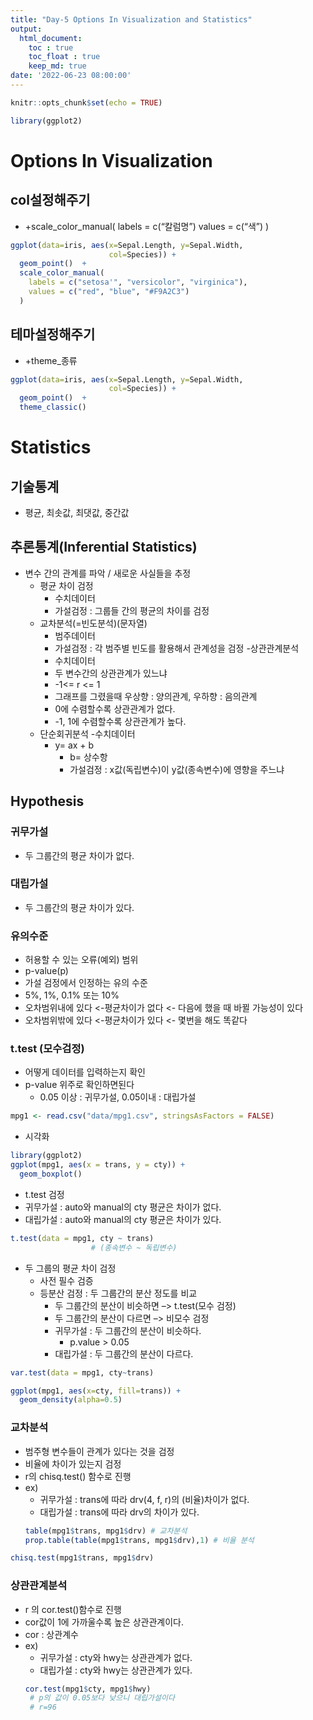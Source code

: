 ```yaml
---
title: "Day-5 Options In Visualization and Statistics"
output:
  html_document:
    toc : true
    toc_float : true
    keep_md: true
date: '2022-06-23 08:00:00'
---
```


```r
knitr::opts_chunk$set(echo = TRUE)
```

```r
library(ggplot2)
```


# Options In Visualization

## col설정해주기
- +scale_color_manual(
    labels = c("칼럼명")
    values = c("색")
)
```r
ggplot(data=iris, aes(x=Sepal.Length, y=Sepal.Width,
                      col=Species)) + 
  geom_point()  +
  scale_color_manual(
    labels = c("setosa'", "versicolor", "virginica"),
    values = c("red", "blue", "#F9A2C3")
  )

```

## 테마설정해주기
- +theme_종류

```r
ggplot(data=iris, aes(x=Sepal.Length, y=Sepal.Width,
                      col=Species)) + 
  geom_point()  +
  theme_classic()
```

# Statistics

## 기술통계
- 평균, 최솟값, 최댓값, 중간값

## 추론통계(Inferential Statistics)
- 변수 간의 관계를 파악 / 새로운 사실들을 추정
  - 평균 차이 검정
    - 수치데이터     
    - 가설검정 : 그룹들 간의 평균의 차이를 검정
  - 교차분석(=빈도분석)(문자열)
    - 범주데이터
    - 가설검정 : 각 범주별 빈도를 활용해서 관계성을 검정
  -상관관계분석  
    - 수치데이터
    - 두 변수간의 상관관계가 있느냐
    - -1<= r <= 1
    - 그래프를 그렸을때 우상향 : 양의관계, 우하향 : 음의관계
    - 0에 수렴할수록 상관관계가 없다.
    - -1, 1에 수렴할수록 상관관계가 높다.
  - 단순회귀분석
    -수치데이터
    - y= ax + b
      - b= 상수항
      - 가설검정 : x값(독립변수)이 y값(종속변수)에 영향을 주느냐

## Hypothesis
 
### 귀무가설
 - 두 그룹간의 평균 차이가 없다.

### 대립가설 
 - 두 그룹간의 평균 차이가 있다.

### 유의수준
- 허용할 수 있는 오류(예외) 범위
- p-value(p)
- 가설 검정에서 인정하는 유의 수준
 - 5%, 1%, 0.1% 또는 10% 
- 오차범위내에 있다 <-평균차이가 없다 <- 다음에 했을 때 바뀔 가능성이 있다
- 오차범위밖에 있다 <-평균차이가 있다 <- 몇번을 해도 똑같다

### t.test (모수검정)
- 어떻게 데이터를 입력하는지 확인
- p-value 위주로 확인하면된다
  - 0.05 이상 : 귀무가설, 0.05이내 : 대립가설

```r
mpg1 <- read.csv("data/mpg1.csv", stringsAsFactors = FALSE)
```

- 시각화
```r
library(ggplot2)
ggplot(mpg1, aes(x = trans, y = cty)) + 
  geom_boxplot()
```

- t.test 검정
 + 귀무가설 : auto와 manual의 cty 평균은 차이가 없다.
 + 대립가설 : auto와 manual의 cty 평균은 차이가 있다.
```r
t.test(data = mpg1, cty ~ trans)
                  # (종속변수 ~ 독립변수)
```

- 두 그룹의 평균 차이 검정
  - 사전 필수 검증
  - 등분산 검정 : 두 그룹간의 분산 정도를 비교
    - 두 그룹간의 분산이 비슷하면 --> t.test(모수 검정)
    - 두 그룹간의 분산이 다르면 --> 비모수 검정
    - 귀무가설 : 두 그룹간의 분산이 비슷하다.
      - p.value > 0.05
    - 대립가설 : 두 그룹간의 분산이 다르다.
  
```r
var.test(data = mpg1, cty~trans)
```

```r
ggplot(mpg1, aes(x=cty, fill=trans)) + 
  geom_density(alpha=0.5)
```

### 교차분석
- 범주형 변수들이 관계가 있다는 것을 검정
- 비율에 차이가 있는지 검정
- r의 chisq.test() 함수로 진행
- ex)
  - 귀무가설 : trans에 따라 drv(4, f, r)의 (비율)차이가 없다.
  - 대립가설 : trans에 따라 drv의 차이가 있다.
```R
table(mpg1$trans, mpg1$drv) # 교차분석
prop.table(table(mpg1$trans, mpg1$drv),1) # 비율 분석
```

```r
chisq.test(mpg1$trans, mpg1$drv)
```

### 상관관계분석
- r 의 cor.test()함수로 진행
- cor값이 1에 가까울수록 높은 상관관계이다.
- cor : 상관계수
- ex)
  - 귀무가설 : cty와 hwy는 상관관계가 없다.
  - 대립가설 : cty와 hwy는 상관관계가 있다.
```r
cor.test(mpg1$cty, mpg1$hwy) 
 # p의 값이 0.05보다 낮으니 대립가설이다
 # r=96 
```














